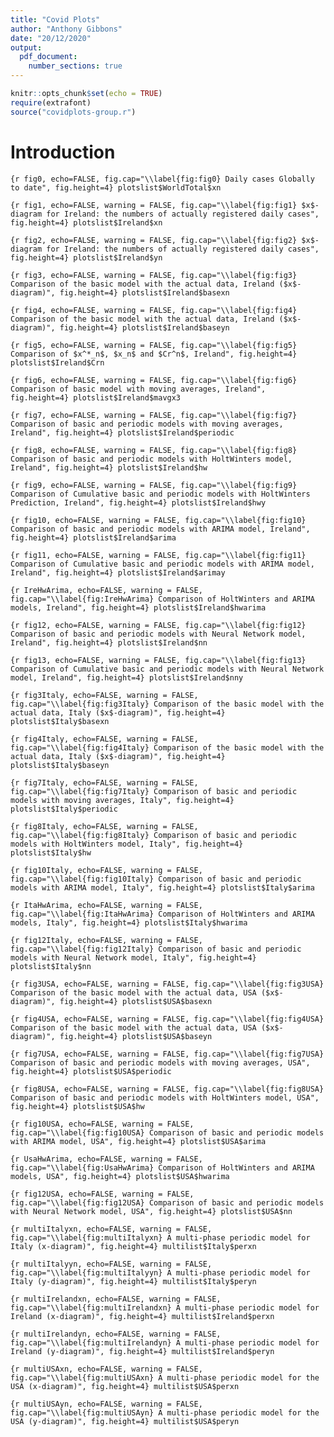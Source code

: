 ```yaml
---
title: "Covid Plots"
author: "Anthony Gibbons"
date: "20/12/2020"
output: 
  pdf_document:
    number_sections: true
---
```


```r
knitr::opts_chunk$set(echo = TRUE)
require(extrafont)
source("covidplots-group.r")
```

# Introduction
```{r fig0, echo=FALSE, fig.cap="\\label{fig:fig0} Daily cases Globally to date", fig.height=4}
plotslist$WorldTotal$xn
```

```{r fig1, echo=FALSE, warning = FALSE, fig.cap="\\label{fig:fig1} $x$-diagram for Ireland: the numbers of actually registered daily cases", fig.height=4}
plotslist$Ireland$xn
```

```{r fig2, echo=FALSE, warning = FALSE, fig.cap="\\label{fig:fig2} $x$-diagram for Ireland: the numbers of actually registered daily cases", fig.height=4}
plotslist$Ireland$yn
```

```{r fig3, echo=FALSE, warning = FALSE, fig.cap="\\label{fig:fig3} Comparison of the basic model with the actual data, Ireland ($x$-diagram)", fig.height=4}
plotslist$Ireland$basexn
```

```{r fig4, echo=FALSE, warning = FALSE, fig.cap="\\label{fig:fig4} Comparison of the basic model with the actual data, Ireland ($x$-diagram)", fig.height=4}
plotslist$Ireland$baseyn
```

```{r fig5, echo=FALSE, warning = FALSE, fig.cap="\\label{fig:fig5} Comparison of $x^*_n$, $x_n$ and $Cr^n$, Ireland", fig.height=4}
plotslist$Ireland$Crn
```

```{r fig6, echo=FALSE, warning = FALSE, fig.cap="\\label{fig:fig6} Comparison of basic model with moving averages, Ireland", fig.height=4}
plotslist$Ireland$mavgx3
```

```{r fig7, echo=FALSE, warning = FALSE, fig.cap="\\label{fig:fig7} Comparison of basic and periodic models with moving averages, Ireland", fig.height=4}
plotslist$Ireland$periodic
```


```{r fig8, echo=FALSE, warning = FALSE, fig.cap="\\label{fig:fig8} Comparison of basic and periodic models with HoltWinters model, Ireland", fig.height=4}
plotslist$Ireland$hw
```

```{r fig9, echo=FALSE, warning = FALSE, fig.cap="\\label{fig:fig9} Comparison of Cumulative basic and periodic models with HoltWinters Prediction, Ireland", fig.height=4}
plotslist$Ireland$hwy
```


```{r fig10, echo=FALSE, warning = FALSE, fig.cap="\\label{fig:fig10} Comparison of basic and periodic models with ARIMA model, Ireland", fig.height=4}
plotslist$Ireland$arima
```

```{r fig11, echo=FALSE, warning = FALSE, fig.cap="\\label{fig:fig11} Comparison of Cumulative basic and periodic models with ARIMA model, Ireland", fig.height=4}
plotslist$Ireland$arimay
```

```{r IreHwArima, echo=FALSE, warning = FALSE, fig.cap="\\label{fig:IreHwArima} Comparison of HoltWinters and ARIMA models, Ireland", fig.height=4}
plotslist$Ireland$hwarima
```

```{r fig12, echo=FALSE, warning = FALSE, fig.cap="\\label{fig:fig12} Comparison of basic and periodic models with Neural Network model, Ireland", fig.height=4}
plotslist$Ireland$nn
```

```{r fig13, echo=FALSE, warning = FALSE, fig.cap="\\label{fig:fig13} Comparison of Cumulative basic and periodic models with Neural Network model, Ireland", fig.height=4}
plotslist$Ireland$nny
```




```{r fig3Italy, echo=FALSE, warning = FALSE, fig.cap="\\label{fig:fig3Italy} Comparison of the basic model with the actual data, Italy ($x$-diagram)", fig.height=4}
plotslist$Italy$basexn
```

```{r fig4Italy, echo=FALSE, warning = FALSE, fig.cap="\\label{fig:fig4Italy} Comparison of the basic model with the actual data, Italy ($x$-diagram)", fig.height=4}
plotslist$Italy$baseyn
```

```{r fig7Italy, echo=FALSE, warning = FALSE, fig.cap="\\label{fig:fig7Italy} Comparison of basic and periodic models with moving averages, Italy", fig.height=4}
plotslist$Italy$periodic
```

```{r fig8Italy, echo=FALSE, warning = FALSE, fig.cap="\\label{fig:fig8Italy} Comparison of basic and periodic models with HoltWinters model, Italy", fig.height=4}
plotslist$Italy$hw
```

```{r fig10Italy, echo=FALSE, warning = FALSE, fig.cap="\\label{fig:fig10Italy} Comparison of basic and periodic models with ARIMA model, Italy", fig.height=4}
plotslist$Italy$arima
```

```{r ItaHwArima, echo=FALSE, warning = FALSE, fig.cap="\\label{fig:ItaHwArima} Comparison of HoltWinters and ARIMA models, Italy", fig.height=4}
plotslist$Italy$hwarima
```


```{r fig12Italy, echo=FALSE, warning = FALSE, fig.cap="\\label{fig:fig12Italy} Comparison of basic and periodic models with Neural Network model, Italy", fig.height=4}
plotslist$Italy$nn
```


```{r fig3USA, echo=FALSE, warning = FALSE, fig.cap="\\label{fig:fig3USA} Comparison of the basic model with the actual data, USA ($x$-diagram)", fig.height=4}
plotslist$USA$basexn
```

```{r fig4USA, echo=FALSE, warning = FALSE, fig.cap="\\label{fig:fig4USA} Comparison of the basic model with the actual data, USA ($x$-diagram)", fig.height=4}
plotslist$USA$baseyn
```

```{r fig7USA, echo=FALSE, warning = FALSE, fig.cap="\\label{fig:fig7USA} Comparison of basic and periodic models with moving averages, USA", fig.height=4}
plotslist$USA$periodic
```

```{r fig8USA, echo=FALSE, warning = FALSE, fig.cap="\\label{fig:fig8USA} Comparison of basic and periodic models with HoltWinters model, USA", fig.height=4}
plotslist$USA$hw
```

```{r fig10USA, echo=FALSE, warning = FALSE, fig.cap="\\label{fig:fig10USA} Comparison of basic and periodic models with ARIMA model, USA", fig.height=4}
plotslist$USA$arima
```

```{r UsaHwArima, echo=FALSE, warning = FALSE, fig.cap="\\label{fig:UsaHwArima} Comparison of HoltWinters and ARIMA models, USA", fig.height=4}
plotslist$USA$hwarima
```

```{r fig12USA, echo=FALSE, warning = FALSE, fig.cap="\\label{fig:fig12USA} Comparison of basic and periodic models with Neural Network model, USA", fig.height=4}
plotslist$USA$nn
```


```{r multiItalyxn, echo=FALSE, warning = FALSE, fig.cap="\\label{fig:multiItalyxn} A multi-phase periodic model for Italy (x-diagram)", fig.height=4}
multilist$Italy$perxn
```

```{r multiItalyyn, echo=FALSE, warning = FALSE, fig.cap="\\label{fig:multiItalyyn} A multi-phase periodic model for Italy (y-diagram)", fig.height=4}
multilist$Italy$peryn
```


```{r multiIrelandxn, echo=FALSE, warning = FALSE, fig.cap="\\label{fig:multiIrelandxn} A multi-phase periodic model for Ireland (x-diagram)", fig.height=4}
multilist$Ireland$perxn
```

```{r multiIrelandyn, echo=FALSE, warning = FALSE, fig.cap="\\label{fig:multiIrelandyn} A multi-phase periodic model for Ireland (y-diagram)", fig.height=4}
multilist$Ireland$peryn
```


```{r multiUSAxn, echo=FALSE, warning = FALSE, fig.cap="\\label{fig:multiUSAxn} A multi-phase periodic model for the USA (x-diagram)", fig.height=4}
multilist$USA$perxn
```

```{r multiUSAyn, echo=FALSE, warning = FALSE, fig.cap="\\label{fig:multiUSAyn} A multi-phase periodic model for the USA (y-diagram)", fig.height=4}
multilist$USA$peryn
```
